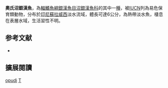 {{Speciesbox
| name = 奧氏沼銀漢魚
| status = VU
| status_system = iucn3.1
| image = 
| genus = Telmatherina
| species = opudi
| authority = [[Kottelat|Kottelat]], 1991
| synonyms = 
}}
'''奧氏沼銀漢魚'''，為[[輻鰭魚綱|輻鰭魚綱]][[銀漢魚目|銀漢魚目]][[沼銀漢魚科|沼銀漢魚科]]的其中一[[種|種]]，被[[IUCN|IUCN]]列為易危保育類動物，分布於[[印尼|印尼]][[蘇拉威西|蘇拉威西]]淡水流域，體長可達6公分，為熱帶淡水魚，棲息在表層水域，生活習性不明。
==参考文献==
*{{FishBase_species|genus=Telmatherina|species=opudi|year=2016|month=6}}

== 擴展閱讀 ==
{{refbegin}}
{{wikispecies-inline|Telmatherina opudi|奧氏沼銀漢魚}}
{{refend}}
{{Taxonbar|from=Q6312929}}

[[Category:沼銀漢魚屬|opudi]]
[[Category:1991年描述的鱼类|T]]


{{魚類小作品}}